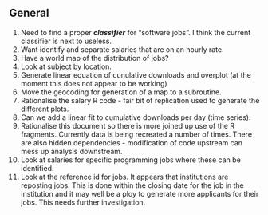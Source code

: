 ## General

1. Need to find a proper ***classifier*** for "software jobs". 
   I think the current classifier is next to useless.
1. Want identify and separate salaries that are on an hourly rate.
1. Have a world map of the distribution of jobs?
1. Look at subject by location.
1. Generate linear equation of cunulative downloads and overplot 
   (at the moment this does not appear to be working)
1. Move the geocoding for generation of a map to a subroutine.
1. Rationalise the salary R code - fair bit of replication used to generate 
   the different plots.
1. Can we add a linear fit to cumulative downloads per day (time series).
1. Rationalise this document so there is more joined up use of the R fragments. 
   Currently data is being recreated a number of times. There are also hidden 
   dependencies - modification of code upstream can mess up analysis downstream.
1. Look at salaries for specific programming jobs where these can be identified.
1. Look at the reference id for jobs. It appears that institutions are reposting
   jobs. This is done within the closing date for the job in the institution and
   it may well be a ploy to generate more applicants for their jobs. This needs
   further investigation.

